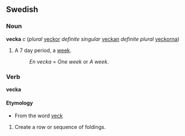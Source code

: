 ==Swedish==
===Noun===
'''vecka''' ''c'' (''plural'' [[veckor]] ''definite singular'' [[veckan]] ''definite plural'' [[veckorna]])

#A 7 day period, a [[week]].
#:''En vecka'' = ''One week'' or ''A week''.

===Verb===
'''vecka'''

====Etymology====
*From the word [[veck]]

#Create a row or sequence of foldings.
